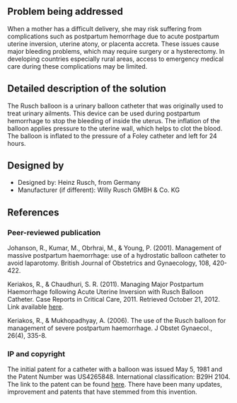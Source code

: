 {{Medical Device
|Health Topic=Maternal mortality
|Classification=Treatment
|Scope=Commercialized
|Location=Africa, Asia, Australia, Europe, North America, South America
|Image=Rusch balloon.jpg
}}
<!-- Please make sure to use the format provided below for consistency between all devices. -->
==Problem being addressed==
When a mother has a difficult delivery, she may risk suffering from complications such as postpartum hemorrhage due to acute postpartum uterine inversion, uterine atony, or placenta accreta. These issues cause major bleeding problems, which may require surgery or a hysterectomy.  In developing countries especially rural areas, access to emergency medical care during these complications may be limited.

==Detailed description of the solution==
The Rusch balloon is a urinary balloon catheter that was originally used to treat urinary ailments. This device can be used during postpartum hemorrhage to stop the bleeding of inside the uterus. The inflation of the balloon applies pressure to the uterine wall, which helps to clot the blood. The balloon is inflated to the pressure of a Foley catheter and left for 24 hours.

==Designed by==
*Designed by: Heinz Rusch, from Germany
*Manufacturer (if different): Willy Rusch GMBH & Co. KG

==References==
===Peer-reviewed publication===
Johanson, R., Kumar, M., Obrhrai, M., & Young, P. (2001). Management of massive postpartum haemorrhage: use of a hydrostatic balloon catheter to avoid laparotomy. British Journal of Obstetrics and Gynaecology, 108, 420-422.

Keriakos, R., & Chaudhuri, S. R. (2011). Managing Major Postpartum Haemorrhage following Acute Uterine Inversion with Rusch Balloon Catheter. Case Reports in Critical Care, 2011. Retrieved October 21, 2012.  Link available [http://www.hindawi.com/crim/cc/2011/541479/cta/ here].

Keriakos, R., & Mukhopadhyay, A. (2006). The use of the Rusch balloon for management of severe postpartum haemorrhage. J Obstet Gynaecol., 26(4), 335-8.

===IP and copyright===
The initial patent for a catheter with a balloon was issued May 5, 1981 and the Patent Number was US4265848. International classification: B29H 2104. The link to the patent can be found [http://patft.uspto.gov/netacgi/nph-Parser?Sect2=PTO1&Sect2=HITOFF&p=1&u=/netahtml/PTO/search-bool.html&r=1&f=G&l=50&d=PALL&RefSrch=yes&Query=PN/4265848 here].  There have been many updates, improvement and patents that have stemmed from this invention.

<!-- Add relevant categories, such as [[Category:HIV]] or [[Category:Malaria]] below this line -->